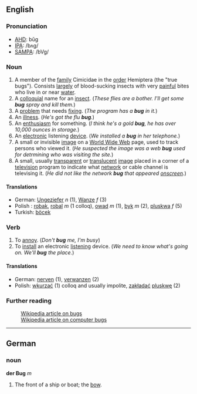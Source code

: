 ==English==
===Pronunciation===
*[[w:AHD|AHD]]: bŭg
*[[w:IPA|IPA]]: /bʌg/
*[[w:SAMPA|SAMPA]]: /bVg/

===Noun===

#A member of the [[family]] Cimicidae in the [[order]] Hemiptera (the "true bugs").  Consists [[largely]] of blood-sucking insects with very [[painful]] bites who live in or near [[water]].
#A [[colloquial]] name for an [[insect]].  (''These flies are a bother.  I'll get some '''bug''' spray and kill them.'')
#A [[problem]] that needs [[fixing]]. (''The program has a '''bug''' in it.'')
#An [[illness]]. (''He's got the flu '''bug'''.'')
#An [[enthusiasm]] for something.  (''I think he's a gold '''bug''', he has over 10,000 ounces in storage.'')
#An [[electronic]] listening [[device]].  (''We installed a '''bug''' in her telephone.'')
#A small or invisible [[image]] on a [[World Wide Web]] page, used to track persons who viewed it.  (''He suspected the image was a web '''bug''' used for detrmining who was visiting the site.'')
#A small, usually [[transparent]] or [[translucent]] [[image]] placed in a corner of a [[television]] program to indicate what [[network]] or cable channel is televising it.  (''He did not like the network '''bug''' that appeared [[onscreen]].'')


====Translations====
*German: [[Ungeziefer]] ''n'' (1), [[Wanze]] ''f'' (3)
*Polish : [[robak]], [[robal]] ''m'' (1 colloq), [[owad]] ''m'' (1), [[byk]] ''m'' (2), [[pluskwa]] ''f'' (5)
*Turkish: [[böcek]]

===Verb===
#To [[annoy]].  (''Don't '''bug''' me, I'm busy'')
#To [[install]] an electronic [[listening]] device.  (''We need to know what's going on.  We'll '''bug''' the place.'')

====Translations====
*German: [[nerven]] (1), [[verwanzen]] (2)
*Polish: [[wkurzać]] (1) colloq and usually impolite, [[zakładać]] [[pluskwę]] (2) 

===Further reading===
:[[w:bug|Wikipedia article on bugs]]
:[[w:computer bug|Wikipedia article on computer bugs]]

----

==German==
===noun===
'''der Bug''' ''m''

# The front of a ship or boat; the [[bow]].